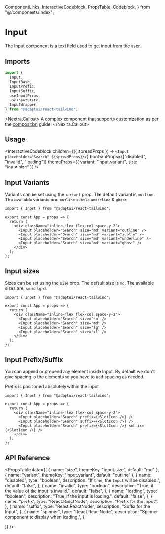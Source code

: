   ComponentLinks,
  InteractiveCodeblock,
  PropsTable,
  Codeblock,
} from "@/components/index";

# Input

The Input component is a text field used to get input from the user.

<ComponentLinks github="input" theme="input" story="forms-input" />

## Imports

```js
import {
  Input,
  InputBase,
  InputPrefix,
  InputSuffix,
  useInputProps,
  useInputState,
  InputWrapper,
} from "@adaptui/react-tailwind";
```

<Nextra.Callout>
  A complex component that supports customization as per the
  [composition](/docs/composition) guide.
</Nextra.Callout>

## Usage

<InteractiveCodeblock
  children={({ spreadProps }) => `<Input placeholder="Search" ${spreadProps}/>`}
  booleanProps={["disabled", "invalid", "loading"]}
  themeProps={{ variant: "input.variant", size: "input.size" }}
/>

## Input Variants

Variants can be set using the `variant` prop. The default variant is `outline`.
The available variants are: `outline` `subtle` `underline` & `ghost`

<Codeblock live noInline>

```
import { Input } from "@adaptui/react-tailwind";

export const App = props => {
  return (
    <div className="inline-flex flex-col space-y-2">
      <Input placeholder="Search" size="md" variant="outline" />
      <Input placeholder="Search" size="md" variant="subtle" />
      <Input placeholder="Search" size="md" variant="underline" />
      <Input placeholder="Search" size="md" variant="ghost" />
    </div>
  );
};
```

</Codeblock>

## Input sizes

Sizes can be set using the `size` prop. The default size is `md`. The available
sizes are: `sm` `md` `lg` `xl`

<Codeblock live noInline>

```
import { Input } from "@adaptui/react-tailwind";

export const App = props => {
  return (
    <div className="inline-flex flex-col space-y-2">
      <Input placeholder="Search" size="sm" />
      <Input placeholder="Search" size="md" />
      <Input placeholder="Search" size="lg" />
      <Input placeholder="Search" size="xl" />
    </div>
  );
};
```

</Codeblock>

## Input Prefix/Suffix

You can append or prepend any element inside Input. By default we don't give
spacing to the elements so you have to add spacing as needed.

Prefix is positioned absolutely within the input.

<Codeblock live noInline>

```
import { Input } from "@adaptui/react-tailwind";

export const App = props => {
  return (
    <div className="inline-flex flex-col space-y-2">
      <Input placeholder="Search" prefix={<SlotIcon />} />
      <Input placeholder="Search" suffix={<SlotIcon />} />
      <Input placeholder="Search" prefix={<SlotIcon />} suffix={<SlotIcon />} />
    </div>
  );
};
```

</Codeblock>

## API Reference

<PropsTable
  data={[
    { name: "size", themeKey: "input.size", default: "md" },
    { name: "variant", themeKey: "input.variant", default: "outline" },
    {
      name: "disabled",
      type: "boolean",
      description: "If `true`, the `Input` will be disabled.",
      default: "false",
    },
    {
      name: "invalid",
      type: "boolean",
      description: "True, if the value of the input is invalid.",
      default: "false",
    },
    {
      name: "loading",
      type: "boolean",
      description: "True, if the input is loading.",
      default: "false",
    },
    {
      name: "prefix",
      type: "React.ReactNode",
      description: "Prefix for the Input",
    },
    {
      name: "suffix",
      type: "React.ReactNode",
      description: "Suffix for the Input",
    },
    {
      name: "spinner",
      type: "React.ReactNode",
      description: "Spinner component to display when loading.",
    },

]} />
